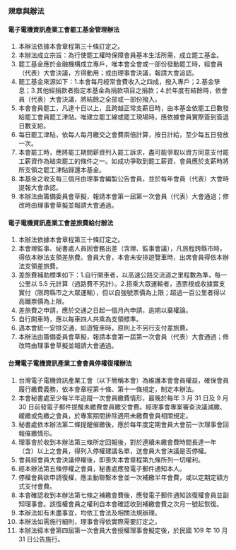### 規章與辦法

#### 電子電機資訊產業工會罷工基金管理辦法

1. 本辦法依據本會章程第三十條訂定之。
2. 本辦法成立宗旨：為行使罷工權時保障會員基本生活所需，成立罷工基金。
3. 罷工基金應於金融機構成立專戶，唯本會全會或一部份發動罷工時，經會員（代表）大會決議，方得動用；或由理事會決議，報請大會追認。
4. 罷工基金來源如下：1.本會每月經常會費收入之四成，撥入專戶；2.基金孳息；3.其他經捐款者指定本基金為捐款項目之捐款；4.於年度有結餘時，依會員（代表）大會決議，將結餘之全部或一部份撥入。
5. 本會會員罷工，凡達十日以上，且跨越正常支薪日時，由本基金依罷工日數發給罷工會員罷工津貼。唯建立罷工線或罷工現場時，應依據會員實際簽到簽退日數支給。
6. 每日罷工津貼，依每人每月繳交之會費兩倍計算，按日計給，至少每五日發放一次。
7. 本會罷工時，應將罷工期間薪資列入罷工訴求，盡可能爭取以資方同意支付罷工薪資作為結束罷工的條件之一。如成功爭取到罷工薪資，會員應於支薪時將所支領之罷工津貼歸還本基金。
8. 本基金之收支每三個月由理事會編製公告會員，並於每年會員（代表）大會時提報大會承認。
9. 本辦法由籌備委員會草擬，報請本會第一屆第一次會員（代表）大會通過；修改時由理事會草擬並報請大會通過。

<div id="commuting-subsidy"></div>

#### 電子電機資訊產業工會差旅費給付辦法

1. 本辦法依據本會章程第三十條訂定之。
2. 本會理監事、祕書處人員因會務出差（含理、監事會議），凡旅程跨縣市時，得依本辦法支領差旅費。會員大會，本會未安排遊覽車時，出席會員得依本辦法支領差旅費。
3. 差旅費補助標準如下：1.自行開車者，以高速公路交流道之里程數為準，每一公里以 5.5 元計算（過路費不另計）。2.搭乘大眾運輸者，憑票根或收據實支實付（限跨縣市之大眾運輸），但以自強號票價為上限；超過一百公里者得以高鐵票價為上限。
4. 差旅費之申請，應於交通之日起一個月內申請，逾期以棄權論。
5. 自行開車時，應以每車四人共乘為支領標準。
6. 遇本會統一安排交通，如遊覽車時，原則上不另行支付差旅費。
7. 本辦法由籌備委員會草擬，報請本會第一屆第一次會員（代表）大會通過；修改時由理事會草擬並報請大會通過。

#### 台灣電子電機資訊產業工會會員停權復權辦法

1. 台灣電子電機資訊產業工會（以下簡稱本會）為維護本會會員權益，確保會員履行繳費義務，依本會章程第十條、第十一條規定，制定本辦法。
2. 本會秘書處至少每半年追蹤一次會員繳費情形，最晚於每年 3 月 31 日及 9 月 30 日前發電子郵件提醒未繳費會員繳交會費。經理事會專案審查決議減繳、緩繳或免繳之會員，於專案期間排除適用未繳費會員相關規定。
3. 秘書處依本辦法第二條提醒催繳後，應於每年度定期會員大會前一次理事會回報催繳情形。
4. 理事會於收到本辦法第三條所定回報後，對於連續未繳會費時間長達一年（含）以上之會員，得列入停權建議名單，送會員大會決議是否停權。
5. 會員經會員大會決議停權後，即喪失本會章程第九條所列一切權利。
6. 經本辦法第五條停權之會員，秘書處應發電子郵件通知本人。
7. 停權會員欲申請復權，應主動聯繫本會並一次補繳半年會費，或以定期定額方式支付會費。
8. 本會確認收到本辦法第七條之補繳會費後，應發電子郵件通知該復權會員並副知理事會。該復權會員之權利自本會確認收到補繳會費之次月一號起恢復。
9. 本辦法如有未盡事宜，均依工會法及相關法規辦理。
10. 本辦法如需施行細則，理事會得依實際需要訂定之。
11. 本辦法經本會第四屆第一次會員大會授權理事會擬定後，於民國 109 年 10 月 31 日公告施行。
